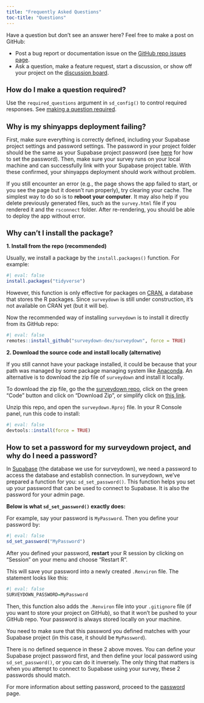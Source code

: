 ```yaml
---
title: "Frequently Asked Questions"
toc-title: "Questions"
---
```


<style>
h2 {
  font-size: 1.3em; 
}
</style>

::: {.callout-note}

Have a question but don't see an answer here? Feel free to make a post on GitHub:

- Post a bug report or documentation issue on the [GitHub repo issues page](https://github.com/surveydown-dev/surveydown/issues).
- Ask a question, make a feature request, start a discussion, or show off your project on the [discussion board](https://github.com/orgs/surveydown-dev/discussions).

:::

## How do I make a question required?

Use the `required_questions` argument in `sd_config()` to control required responses.
See [making a question required](config-options.qmd#required-responses).

## Why is my shinyapps deployment failing?

First, make sure everything is correctly defined, including your Supabase project settings and password settings. The password in your project folder should be the same as your Supabase project password (see [here](password.qmd) for how to set the password). Then, make sure your survey runs on your local machine and can successfully link with your Supabase project table. With these confirmed, your shinyapps deployment should work without problem.

If you still encounter an error (e.g., the page shows the app failed to start, or you see the page but it doesn't run properly), try clearing your cache. The simplest way to do so is to **reboot your computer**. It may also help if you delete previously generated files, such as the `survey.html` file if you rendered it and the `rsconnect` folder. After re-rendering, you should be able to deploy the app without error.

## Why can't I install the package?

**1. Install from the repo (recommended)**

Usually, we install a package by the `install.packages()` function. For example:

```r
#| eval: false
install.packages("tidyverse")
```

However, this function is only effective for packages on [CRAN ](https://cran.r-project.org), a database that stores the R packages. Since `surveydown` is still under construction, it's not available on CRAN yet (but it will be).

Now the recommended way of installing `surveydown` is to install it directly from its GitHub repo:

```r
#| eval: false
remotes::install_github("surveydown-dev/surveydown", force = TRUE)
```

**2. Download the source code and install locally (alternative)**

If you still cannot have your package installed, it could be because that your path was managed by some package managing system like [Anaconda](https://www.anaconda.com). An alternative is to download the zip file of `surveydown` and install it locally.

To download the zip file, go the the [surveydown repo](https://github.com/surveydown-dev/surveydown), click on the green "Code" button and click on "Download Zip", or simplify click on [this link](https://github.com/surveydown-dev/surveydown/archive/refs/heads/main.zip).

Unzip this repo, and open the `surveydown.Rproj` file. In your R Console panel, run this code to install:

```r
#| eval: false
devtools::install(force = TRUE)
```

## How to set a password for my surveydown project, and why do I need a password?

In [Supabase](https://supabase.com) (the database we use for surveydown), we need a password to access the database and establish connection. In surveydown, we've prepared a function for you: `sd_set_password()`. This function helps you set up your password that can be used to connect to Supabase. It is also the password for your admin page.

**Below is what `sd_set_password()` exactly does:**

For example, say your password is `MyPassword`. Then you define your password by:

```r
#| eval: false
sd_set_password("MyPassword")
```

After you defined your password, **restart** your R session by clicking on "Session" on your menu and choose "Restart R".

This will save your password into a newly created `.Renviron` file. The statement looks like this:

```r
#| eval: false
SURVEYDOWN_PASSWORD=MyPassword
```

Then, this function also adds the `.Renviron` file into your `.gitignore` file (if you want to store your project on GitHub), so that it won't be pushed to your GitHub repo. Your password is always stored locally on your machine.

You need to make sure that this password you defined matches with your Supabase project (in this case, it should be `MyPassword`).

There is no defined sequence in these 2 above moves. You can define your Supabase project password first, and then define your local password using `sd_set_password()`, or you can do it inversely. The only thing that matters is when you attempt to connect to Supabase using your survey, these 2 passwords should match.

For more information about setting password, proceed to the [password](password.qmd) page.
